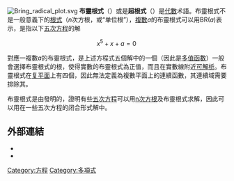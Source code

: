 [[File:Bring_radical_plot.svg|thumb]]
'''布靈根式'''（{{lang-en|'''Bring radical'''}}）或是'''超根式'''（{{lang-en|'''ultraradical'''}}）是[[代數|代數]]术語。布靈根式不是一般意義下的[[根式|根式]]（''n''次方根，或“单位根”），[[複數_(數學)|複數]]''a''的布靈根式可以用<math>\mathrm{BR}(a)</math>表示，是指以下[[五次方程|五次方程]]的解

:<math>x^5+x+a = 0\,</math>

對應一複數''a''的布靈根式，是上述方程式五個解中的一個（因此是[[多值函數|多值函數]]）一般會選擇布靈根式的根，使得實數的布靈根式為正值，而且在實數線附近[[解析函數|可解析]]。布靈根式在[[复平面|复平面]]上有四個{{link-en|分支點|branch point}}，因此無法定義為複數平面上的連續函數，其連續域需要排除其{{link-en|分支切割|branch cut}}。

布靈根式是由{{link-en|厄蘭·塞缪爾·布靈|Erland Samuel Bring}}發明的，{{link-en|喬治·傑拉德|George Jerrard}}證明有些[[五次方程|五次方程]]可以用[[方根|n次方根]]及布靈根式求解，因此可以用在一些五次方程的闭合形式解中。

==外部連結==
* {{MathWorld|urlname=Bring-JerrardQuinticForm|title=Bring–Jerrard Quintic Form}}
* {{MathWorld|urlname=BringQuinticForm|title=Bring Quintic Form}}

{{數學小作品}}

[[Category:方程|Category:方程]]
[[Category:多項式|Category:多項式]]